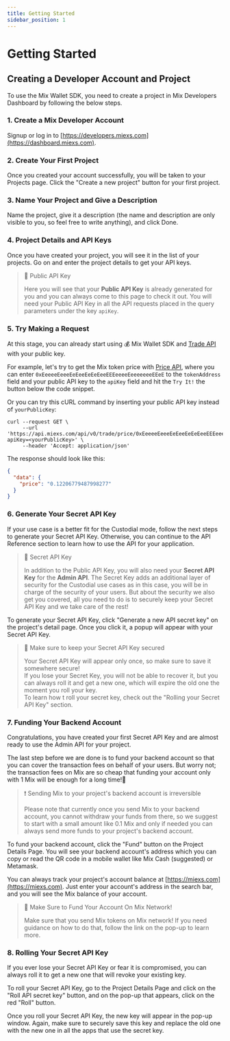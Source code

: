 ```yaml
---
title: Getting Started
sidebar_position: 1
---
```

# Getting Started

## Creating a Developer Account and Project

To use the Mix Wallet SDK, you need to create a project in Mix Developers Dashboard by following the below steps.

### 1. Create a Mix Developer Account

Signup or log in to [https://developers.miexs.com](https://dashboard.miexs.com).

### 2. Create Your First Project

Once you created your account successfully, you will be taken to your Projects page. Click the "Create a new project" button for your first project.

### 3. Name Your Project and Give a Description

Name the project, give it a description (the name and description are only visible to you, so feel free to write anything), and click Done.

### 4. Project Details and API Keys

Once you have created your project, you will see it in the list of your projects. Go on and enter the project details to get your API keys.

> 📘 Public API Key
>
> Here you will see that your **Public API Key** is already generated for you and you can always come to this page to check it out. You will need your Public API Key in all the API requests placed in the query parameters under the key `apiKey`.

### 5. Try Making a Request

At this stage, you can already start using 💰 Mix Wallet SDK and [Trade API](../fuse-apis/trade-api.mdx) with your public key.

For example, let's try to get the Mix token price with [Price API](https://api-docs.miexs.com/v1.15/reference/get\_trade-price-tokenaddress), where you can enter `0xEeeeeEeeeEeEeeEeEeEeeEEEeeeeEeeeeeeeEEeE` to the `tokenAddress` field and your public API key to the `apiKey` field and hit the `Try It!` the button below the code snippet.

Or you can try this cURL command by inserting your public API key instead of `yourPublicKey`:

```curl
curl --request GET \
     --url 'https://api.miexs.com/api/v0/trade/price/0xEeeeeEeeeEeEeeEeEeEeeEEEeeeeEeeeeeeeEEeE?apiKey=<yourPublicKey>' \
     --header 'Accept: application/json'
```

The response should look like this:

```json
{
  "data": {
    "price": "0.12206779487998277"
  }
}
```

### 6. Generate Your Secret API Key

If your use case is a better fit for the Custodial mode, follow the next steps to generate your Secret API Key. Otherwise, you can continue to the API Reference section to learn how to use the API for your application.

> 📘 Secret API Key
>
> In addition to the Public API Key, you will also need your **Secret API Key** for the **Admin API**. The Secret Key adds an additional layer of security for the Custodial use cases as in this case, you will be in charge of the security of your users. But about the security we also get you covered, all you need to do is to securely keep your Secret API Key and we take care of the rest!

To generate your Secret API Key, click "Generate a new API secret key" on the project's detail page. Once you click it, a popup will appear with your Secret API Key.

> 🚧 Make sure to keep your Secret API Key secured
>
> Your Secret API Key will appear only once, so make sure to save it somewhere secure!\
> If you lose your Secret Key, you will not be able to recover it, but you can always roll it and get a new one, which will expire the old one the moment you roll your key.\
> To learn how t roll your secret key, check out the "Rolling your Secret API Key" section.

### 7. Funding Your Backend Account

Congratulations, you have created your first Secret API Key and are almost ready to use the Admin API for your project.

The last step before we are done is to fund your backend account so that you can cover the transaction fees on behalf of your users. But worry not; the transaction fees on Mix are so cheap that funding your account only with 1 Mix will be enough for a long time!🤩

> ❗️ Sending Mix to your project's backend account is irreversible
>
> Please note that currently once you send Mix to your backend account, you cannot withdraw your funds from there, so we suggest to start with a small amount like 0.1 Mix and only if needed you can always send more funds to your project's backend account.

To fund your backend account, click the "Fund" button on the Project Details Page. You will see your backend account's address which you can copy or read the QR code in a mobile wallet like Mix Cash (suggested) or Metamask.

You can always track your project's account balance at [https://miexs.com](https://miexs.com). Just enter your account's address in the search bar, and you will see the Mix balance of your account.

> 🚧 Make Sure to Fund Your Account On Mix Network!
>
> Make sure that you send Mix tokens on Mix network! If you need guidance on how to do that, follow the link on the pop-up to learn more.

### 8. Rolling Your Secret API Key

If you ever lose your Secret API Key or fear it is compromised, you can always roll it to get a new one that will revoke your existing key.

To roll your Secret API Key, go to the Project Details Page and click on the "Roll API secret key" button, and on the pop-up that appears, click on the red "Roll" button.

Once you roll your Secret API Key, the new key will appear in the pop-up window. Again, make sure to securely save this key and replace the old one with the new one in all the apps that use the secret key.
